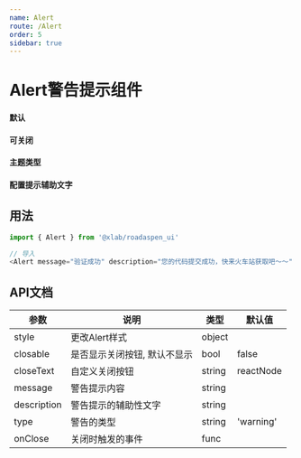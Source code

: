 ```yaml
---
name: Alert
route: /Alert
order: 5
sidebar: true
---
```



# Alert警告提示组件
#### 默认

<Playground>
    <Alert message="温馨提示：您的小票已出，快来火车站获取吧～" />
</Playground>

#### 可关闭

<Playground>
    <Alert message="温馨提示：您的小票已出，快来火车站获取吧～" closable />
</Playground>

#### 主题类型

<Playground>
    <Alert message="出票成功：您的小票已出，快来火车站获取吧～" type="success" />
    <Alert message="出票错误：react错误，返回首页～" type="error" />
    <Alert message="出票通知：您的小票已出，快来火车站获取吧～～" type="info" />
    <Alert message="温馨提示：您的小票已出，快来火车站获取吧～" />
</Playground>

#### 配置提示辅助文字

<Playground>
    <Alert message="出票通知" description="您的小票已出，快来火车站获取吧～～" type="info" />
    <Alert message="验证成功" description="您的代码提交成功，快来火车站获取吧～～" type="success" closable />
</Playground>

## 用法

``` js
import { Alert } from '@xlab/roadaspen_ui'

// 导入
<Alert message="验证成功" description="您的代码提交成功，快来火车站获取吧～～" type="success" closable />
```

## API文档
|  参数  |  说明  |  类型  |  默认值  |
|  ---   |  ---  |  ---  |  ---  |
|  style  |  更改Alert样式  |  object  |  |
|  closable  |  是否显示关闭按钮, 默认不显示  |  bool  |  false  |
|  closeText  |  自定义关闭按钮  |  string|reactNode  |  'x'  |
|  message  |  警告提示内容  |  string  |    |
|  description  |  警告提示的辅助性文字  |  string  |    |
|  type  |  警告的类型  |  string  |   'warning' |
|  onClose  |  关闭时触发的事件  |  func  |    |

